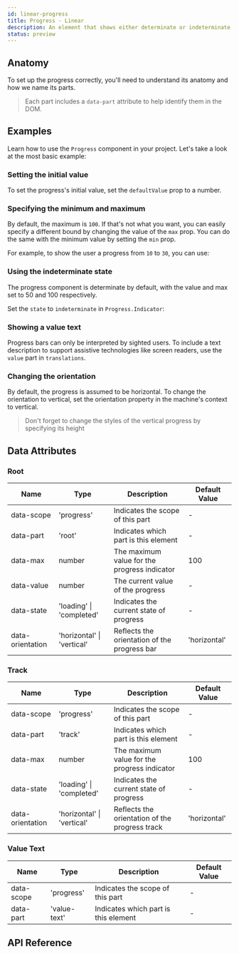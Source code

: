 ```yaml
---
id: linear-progress
title: Progress - Linear
description: An element that shows either determinate or indeterminate progress.
status: preview
---
```



<ComponentPreview />

## Anatomy

To set up the progress correctly, you'll need to understand its anatomy and how
we name its parts.

> Each part includes a `data-part` attribute to help identify them in the DOM.

<Anatomy id="linear-progress" />

## Examples

Learn how to use the `Progress` component in your project. Let's take a look at
the most basic example:

<Story id="Basic" />

### Setting the initial value

To set the progress's initial value, set the `defaultValue` prop to a number.

<Story id="InitialValue" />

### Specifying the minimum and maximum

By default, the maximum is `100`. If that's not what you want, you can easily
specify a different bound by changing the value of the `max` prop. You can do
the same with the minimum value by setting the `min` prop.

For example, to show the user a progress from `10` to `30`, you can use:

<Story id="MinMax" />

### Using the indeterminate state

The progress component is determinate by default, with the value and max set to
50 and 100 respectively.

Set the `state` to `indeterminate` in `Progress.Indicator`:

<Story id="Indeterminate" />

### Showing a value text

Progress bars can only be interpreted by sighted users. To include a text
description to support assistive technologies like screen readers, use the
`value` part in `translations`.

<Story id="ValueText" />

### Changing the orientation

By default, the progress is assumed to be horizontal. To change the orientation
to vertical, set the orientation property in the machine's context to vertical.

> Don't forget to change the styles of the vertical progress by specifying its
> height

<Story id="Vertical" />

## Data Attributes

### Root

| Name             | Type                       | Description                                  | Default Value |
|------------------|----------------------------|----------------------------------------------|---------------|
| data-scope       | 'progress'                 | Indicates the scope of this part             | -             |
| data-part        | 'root'                     | Indicates which part is this element         | -             |
| data-max         | number                     | The maximum value for the progress indicator | 100           |
| data-value       | number                     | The current value of the progress            | -             |
| data-state       | 'loading' \| 'completed'   | Indicates the current state of progress      | -             |
| data-orientation | 'horizontal' \| 'vertical' | Reflects the orientation of the progress bar | 'horizontal'  |

### Track

| Name             | Type                       | Description                                    | Default Value |
|------------------|----------------------------|------------------------------------------------|---------------|
| data-scope       | 'progress'                 | Indicates the scope of this part               | -             |
| data-part        | 'track'                    | Indicates which part is this element           | -             |
| data-max         | number                     | The maximum value for the progress indicator   | 100           |
| data-state       | 'loading' \| 'completed'   | Indicates the current state of progress        | -             |
| data-orientation | 'horizontal' \| 'vertical' | Reflects the orientation of the progress track | 'horizontal'  |

### Value Text

| Name       | Type         | Description                          | Default Value |
|------------|--------------|--------------------------------------|---------------|
| data-scope | 'progress'   | Indicates the scope of this part     | -             |
| data-part  | 'value-text' | Indicates which part is this element | -             |


## API Reference

<ComponentTypes id="progress" />
